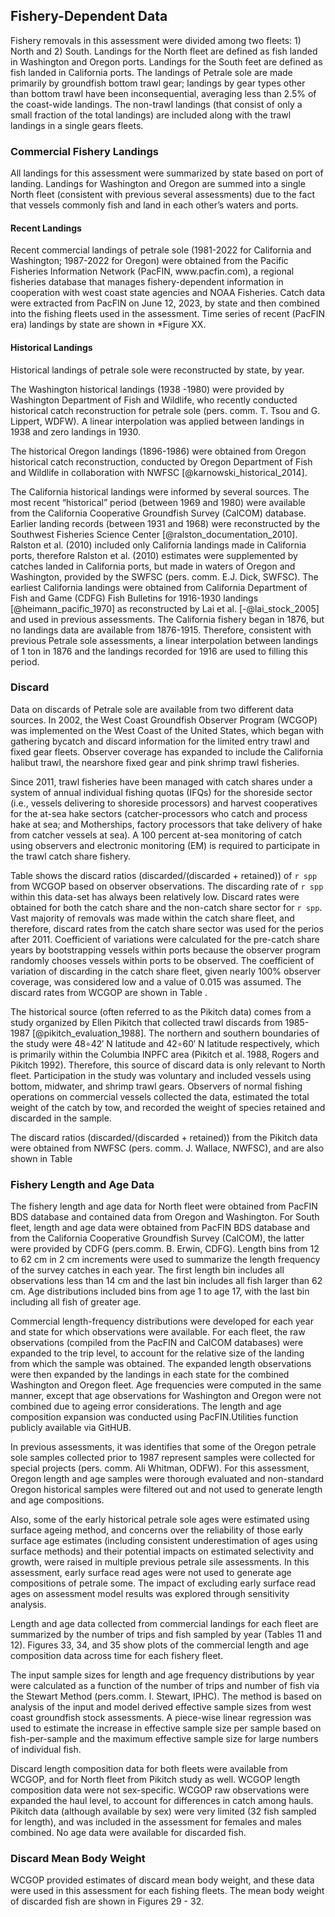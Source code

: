 ## Fishery-Dependent Data
Fishery removals in this assessment were divided among two fleets: 1) North and 2) South. Landings for the North fleet are defined as fish landed in Washington and Oregon ports. Landings for the South feet are defined as fish landed in California ports. The landings of Petrale sole are made primarily by groundfish bottom trawl gear; landings by gear types other than bottom trawl have been inconsequential, averaging less than 2.5% of the coast-wide landings. The non-trawl landings (that consist of only a small fraction of the total landings) are included along with the trawl landings in a single gears fleets.

### Commercial Fishery Landings

All landings for this assessment were summarized by state based on port of landing. Landings for Washington and Oregon are summed into a single North fleet (consistent with previous several assessments) due to the fact that vessels commonly fish and land in each other's waters and ports.

#### Recent Landings

Recent commercial landings of petrale sole (1981-2022 for California and Washington; 1987-2022 for Oregon) were obtained from the Pacific Fisheries Information Network (PacFIN, www.pacfin.com), a regional fisheries database that manages fishery-dependent information in cooperation with west coast state agencies and NOAA Fisheries. Catch data were extracted from PacFIN on June 12, 2023, by state and then combined into the fishing fleets used in the assessment. Time series of recent (PacFIN era) landings by state are shown in *Figure XX. 

#### Historical Landings

Historical landings of petrale sole were reconstructed by state, by year. 

The Washington historical landings (1938 -1980) were provided by Washington Department of Fish and Wildlife, who recently conducted historical catch reconstruction for petrale sole (pers. comm. T. Tsou and G. Lippert, WDFW). A linear interpolation was applied between landings in 1938 and zero landings in 1930.

The historical Oregon landings (1896-1986) were obtained from Oregon historical catch reconstruction, conducted by Oregon Department of Fish and Wildlife in collaboration with NWFSC [@karnowski_historical_2014]. 

The California historical landings were informed by several sources. The most recent “historical” period (between 1969 and 1980) were available from the California Cooperative Groundfish Survey (CalCOM) database. Earlier landing records (between 1931 and 1968) were reconstructed by the Southwest Fisheries Science Center  [@ralston_documentation_2010]. Ralston et al. (2010) included only California landings made in California ports, therefore Ralston et al. (2010) estimates were supplemented by catches landed in California ports, but made in waters of Oregon and Washington, provided by the SWFSC (pers. comm. E.J. Dick, SWFSC). The earliest California landings were obtained from California Department of Fish and Game (CDFG) Fish Bulletins for 1916-1930 landings [@heimann_pacific_1970] as reconstructed by Lai et al. [-@lai_stock_2005] and used in previous assessments. The California fishery began in 1876, but no landings data are available from 1876-1915. Therefore, consistent with previous Petrale sole assessments, a linear interpolation between landings of 1 ton in 1876 and the landings recorded for 1916 are used to filling this period.

### Discard

Data on discards of Petrale sole are available from two different data sources. In 2002, the West Coast Groundfish Observer Program (WCGOP) was implemented on the West Coast of the United States, which began with gathering bycatch and discard information for the limited entry trawl and fixed gear fleets. Observer coverage has expanded to include the California halibut trawl, the nearshore fixed gear and pink shrimp trawl fisheries. 

Since 2011, trawl fisheries have been managed with catch shares under a system of annual individual fishing quotas (IFQs) for the shoreside sector (i.e., vessels delivering to shoreside processors) and harvest cooperatives for the at-sea hake sectors (catcher-processors who catch and process hake at sea; and Motherships, factory processors that take delivery of hake from catcher vessels at sea). A 100 percent at-sea monitoring of catch using observers and electronic monitoring (EM) is required to participate in the trawl catch share fishery.

Table \ref{tab:Discard} shows the discard ratios (discarded/(discarded + retained)) of `r spp` from WCGOP based on observer observations. The discarding rate of `r spp` within this data-set has always been relatively low.  Discard rates were obtained for both the catch share and the non-catch share sector for `r spp`. 
Vast majority of removals was made within the catch share fleet, and therefore, discard rates from the catch share sector was used for the perios after 2011. Coefficient of variations were calculated for the pre-catch share years by bootstrapping vessels within ports because the observer program randomly chooses vessels within ports to be observed. The coefficient of variation of discarding in the catch share fleet, given nearly 100% observer coverage, was considered low and a value of 0.015 was assumed. The discard rates from WCGOP are shown in Table \ref{tab:Discard}. 

The historical source (often referred to as the Pikitch data) comes from a study organized by Ellen Pikitch that collected trawl discards from 1985-1987 [@pikitch_evaluation_1988]. The northern and southern boundaries of the study were 48∘42′ N latitude and 42∘60′ N latitude respectively, which is primarily within the Columbia INPFC area (Pikitch et al. 1988, Rogers and Pikitch 1992). Therefore, this source of discard data is only relevant to North fleet. Participation in the study was voluntary and included vessels using bottom, midwater, and shrimp trawl gears. Observers of normal fishing operations on commercial vessels collected the data, estimated the total weight of the catch by tow, and recorded the weight of species retained and discarded in the sample. 

The discard ratios (discarded/(discarded + retained)) from the Pikitch data were obtained from NWFSC (pers. comm. J. Wallace, NWFSC), and are also shown in Table \ref{tab:Discard}

### Fishery Length and Age Data

The fishery length and age data for North fleet were obtained from PacFIN BDS database and contained data from Oregon and Washington. For South fleet, length and age data were obtained from PacFIN BDS database and from the California Cooperative Groundfish Survey (CalCOM), the latter were provided by CDFG (pers.comm. B. Erwin, CDFG). Length bins from 12 to 62 cm in 2 cm increments were used to summarize the length frequency of the survey catches in each year. The first length bin includes all observations less than 14 cm and the last bin includes all fish larger than 62 cm. Age distributions included bins from age 1 to age 17, with the last bin including all fish of greater age.

Commercial length-frequency distributions were developed for each year and state for which observations were available. For each fleet, the raw observations (compiled from the PacFIN and CalCOM databases) were expanded to the trip level, to account for the relative size of the landing from which the sample was obtained. The expanded length observations were then expanded by the landings in each state for the combined Washington and Oregon fleet. Age frequencies were computed in the same manner, except that age observations for Washington and Oregon were not combined due to ageing error considerations. The length and age composition expansion was conducted using PacFIN.Utilities function publicly available via GitHUB.

In previous assessments, it was identifies that some of the Oregon petrale sole samples collected prior to 1987 represent samples were collected for special projects (pers. comm. Ali Whitman, ODFW). For this assessment, Oregon length and age samples were thorough evaluated and non-standard Oregon historical samples were filtered out and not used to generate length and age compositions.
 
Also, some of the early historical petrale sole ages were estimated using surface ageing method, and concerns over the reliability of those early surface age estimates (including consistent underestimation of ages using surface methods) and their potential impacts on estimated selectivity and growth, were raised in multiple previous petrale sile assessments. In this assessment, early surface read ages were not used to generate age compositions of petrale some. The impact of excluding early surface read ages on assessment model results was explored through sensitivity analysis.

Length and age data collected from commercial landings for each fleet are summarized by the number of trips and fish sampled by year (Tables 11 and 12). Figures 33, 34, and 35 show plots of the commercial length and age composition data across time for each fishery fleet.

The input sample sizes for length and age frequency distributions by year were calculated as a function of the number of trips and number of fish via the Stewart Method (pers.comm. I. Stewart, IPHC). The method is based on analysis of the input and model derived effective sample sizes from west coast groundfish stock assessments. A piece-wise linear regression was used to estimate the increase in effective sample size per sample based on fish-per-sample and the maximum effective sample size for large numbers of individual fish.

Discard length composition data for both fleets were available from WCGOP, and for North fleet from Pikitch study as well. WCGOP length composition data were not sex-specific. WCGOP raw observations were expanded the haul level, to account for differences in catch among hauls. Pikitch data (although available by sex) were very limited (32 fish sampled for length), and was included in the assessment for females and males combined. No age data were available for discarded fish.

### Discard Mean Body Weight

WCGOP provided estimates of discard mean body weight, and these data were used in this assessment for each fishing fleets. The mean body weight of discarded fish are shown in Figures 29 - 32. 
